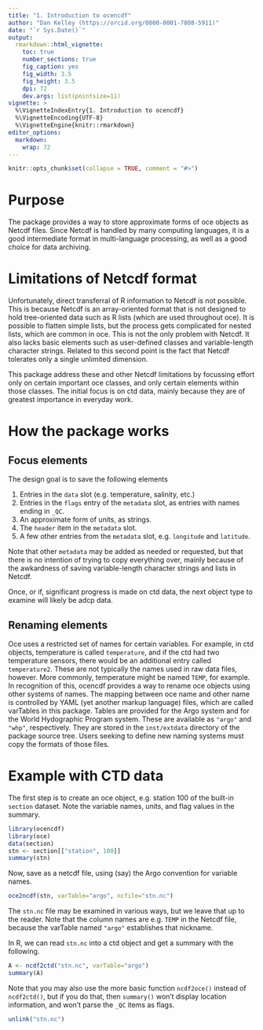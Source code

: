 ```yaml
---
title: "1. Introduction to ocencdf"
author: "Dan Kelley (https://orcid.org/0000-0001-7808-5911)"
date: "`r Sys.Date()`"
output:
  rmarkdown::html_vignette:
    toc: true
    number_sections: true
    fig_caption: yes
    fig_width: 3.5
    fig_height: 3.5
    dpi: 72
    dev.args: list(pointsize=11)
vignette: >
  %\VignetteIndexEntry{1. Introduction to ocencdf}
  %\VignetteEncoding{UTF-8}
  %\VignetteEngine{knitr::rmarkdown}
editor_options:
  markdown:
    wrap: 72
---
```


<!--
Building this vignette.

1. Edit vignettes/oce.Rmd in a plain-text editor.

2. In a unix shell at the level above ocencdf, type the following:

       R CMD build --compact-vignettes="qpdf" ocencdf
       R CMD install ocencdf_0.0-1.tar.gz

   where the version number may need adjustment in the second command.

3. To see the results, type the following in an R console:

      browseVignettes("ocencdf")
-->

```r
knitr::opts_chunk$set(collapse = TRUE, comment = "#>")
```

# Purpose

The package provides a way to store approximate forms of oce objects as Netcdf
files.  Since Netcdf is handled by many computing languages, it is a good
intermediate format in multi-language processing, as well as a good choice for
data archiving.

# Limitations of Netcdf format

Unfortunately, direct transferral of R information to Netcdf is not possible.
This is because Netcdf is an array-oriented format that is not designed to hold
tree-oriented data such as R lists (which are used throughout oce).  It is
possible to flatten simple lists, but the process gets complicated for nested
lists, which are common in oce.  This is not the only problem with Netcdf. It
also lacks basic elements such as user-defined classes and variable-length
character strings.  Related to this second point is the fact that Netcdf
tolerates only a single unlimited dimension.

This package address these and other Netcdf limitations by focussing effort only
on certain important oce classes, and only certain elements within those
classes.  The initial focus is on ctd data, mainly because they are of greatest
importance in everyday work.

# How the package works

## Focus elements

The design goal is to save the following elements

1. Entries in the `data` slot (e.g. temperature, salinity, etc.)
2. Entries in the `flags` entry of the `metadata` slot, as entries with names ending in `_QC`.
3. An approximate form of units, as strings.
4. The `header` item in the `metadata` slot.
5. A few other entries from the `metadata` slot, e.g. `longitude` and `latitude`.

Note that other `metadata` may be added as needed or requested, but that there
is no intention of trying to copy everything over, mainly because of the
awkardness of saving variable-length character strings and lists in Netcdf.

Once, or if, significant progress is made on ctd data, the next object type
to examine will likely be adcp data.

## Renaming elements

Oce uses a restricted set of names for certain variables.  For example, in ctd
objects, temperature is called `temperature`, and if the ctd had two temperature
sensors, there would be an additional entry called `temperature2`.  These are
not typically the names used in raw data files, however.  More commonly,
temperature might be named `TEMP`, for example.  In recognition of this, ocencdf
provides a way to rename oce objects using other systems of names.  The mapping
between oce name and other name is controlled by YAML (yet another markup
language) files, which are called varTables in this package. Tables are provided
for the Argo system and for the World Hydographic Program system. These are
available as `"argo"` and `"whp"`, respectively.  They are stored in the
`inst/extdata` directory of the package source tree. Users seeking to define new
naming systems must copy the formats of those files.

# Example with CTD data

The first step is to create an oce object, e.g. station 100 of the built-in
`section` dataset.  Note the variable names, units, and flag values in the
summary.

```r
library(ocencdf)
library(oce)
data(section)
stn <- section[["station", 100]]
summary(stn)
```

Now, save as a netcdf file, using (say) the Argo convention for variable names.

```r
oce2ncdf(stn, varTable="argo", ncfile="stn.nc")
```

The `stn.nc` file may be examined in various ways, but we leave that up to the
reader.  Note that the column names are e.g. `TEMP` in the Netcdf file,
because the varTable named `"argo"` establishes that nickname.

In R, we can read `stn.nc` into a ctd object and get a summary with the following.

```r
A <- ncdf2ctd("stn.nc", varTable="argo")
summary(A)
```

Note that you may also use the more basic function `ncdf2oce()` instead of
`ncdf2ctd()`, but if you do that, then `summary()` won't display location
information, and won't parse the `_QC` items as flags.

```r
unlink("stn.nc")
```

